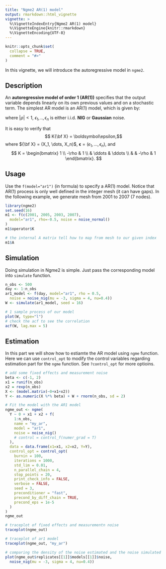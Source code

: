 ```yaml
---
title: "Ngme2 AR(1) model"
output: rmarkdown::html_vignette
vignette: >
  %\VignetteIndexEntry{Ngme2 AR(1) model}
  %\VignetteEngine{knitr::rmarkdown}
  %\VignetteEncoding{UTF-8}
---
```


```r
knitr::opts_chunk$set(
  collapse = TRUE,
  comment = "#>"
)
```

In this vignette, we will introduce the autoregressive model in `ngme2`.

## Description

An **autoregressive model of order 1 (AR(1))** specifies that the output variable depends linearly on its own previous values and on a stochastic term.
The simplest AR model is an AR(1) model, which is given by:

\begin{align}
X_1 &= \epsilon_1, \\
X_i &= \rho X_{i-1} + \epsilon_i, \; i = 2, \dots , n,
\end{align}
where $|\rho| < 1$, $\epsilon_1, ..,\epsilon_n$ is either i.i.d. **NIG** or **Gaussian** noise.

It is easy to verify that
$$ K{\bf X} = \boldsymbol\epsilon,$$
where
${\bf X} = (X_1, \dots, X_n)$,  ${\boldsymbol \epsilon} = (\epsilon_1, \dots, \epsilon_n)$, and
$$
K =
  \begin{bmatrix}
    1 \\
    -\rho &  1 \\
    & \ddots & \ddots \\
    & & -\rho &  1
  \end{bmatrix}.
$$

## Usage

Use the `f(model="ar1")` (in formula) to specify a AR(1) model.
Notice that AR(1) process is only well defined in the integer mesh (it can have gaps). In the following example, we generate mesh from 2001 to 2007 (7 nodes).

```r
library(ngme2)
set.seed(16)
m1 <- f(c(2001, 2005, 2003, 2007),
  model="ar1", rho=-0.5, noise = noise_normal()
)
m1$operator$K

# the internal A matrix tell how to map from mesh to our given index
m1$A
```

## Simulation

Doing simulation in Ngme2 is simple. Just pass the corresponding model into `simulate` function.

```r
n_obs <- 500
day <- 1:n_obs
ar1_model <- f(day, model="ar1", rho = 0.5,
  noise = noise_nig(mu = -3, sigma = 4, nu=0.4))
W <- simulate(ar1_model, seed = 16)

# 1 sample process of our model
plot(W, type="l")
# check the acf to see the correlation
acf(W, lag.max = 5)
```

## Estimation

In this part we will show how to estiamte the AR model using `ngme` function.
Here we can use `control_opt` to modify the control variables regarding estimation part for the `ngme` function.
See `?control_opt` for more optioins.

```r
# add some fixed effects and measurement noise
beta <- c(-1, 2)
x1 = runif(n_obs)
x2 = rexp(n_obs)
X <- (model.matrix(~0+x1+x2))
Y <- as.numeric(X %*% beta) + W + rnorm(n_obs, sd = 2)

# Fit the model with the AR1 model
ngme_out <- ngme(
  Y ~ 0 + x1 + x2 + f(
    1:n_obs,
    name = "my_ar",
    model = "ar1",
    noise = noise_nig()
    # control = control_f(numer_grad = T)
  ),
  data = data.frame(x1=x1, x2=x2, Y=Y),
  control_opt = control_opt(
    burnin = 100,
    iterations = 1000,
    std_lim = 0.01,
    n_parallel_chain = 4,
    stop_points = 20,
    print_check_info = FALSE,
    verbose = FALSE,
    seed = 3,
    preconditioner = "fast",
    precond_by_diff_chain = TRUE,
    precond_eps = 1e-5
  )
)
ngme_out

# traceplot of fixed effects and measurementn noise
traceplot(ngme_out)

# traceplot of ar1 model
traceplot(ngme_out, "my_ar")

# comparing the density of the noise estimated and the noise simulated
plot(ngme_out$replicates[[1]]$models[[1]]$noise,
  noise_nig(mu = -3, sigma = 4, nu=0.4))
```
